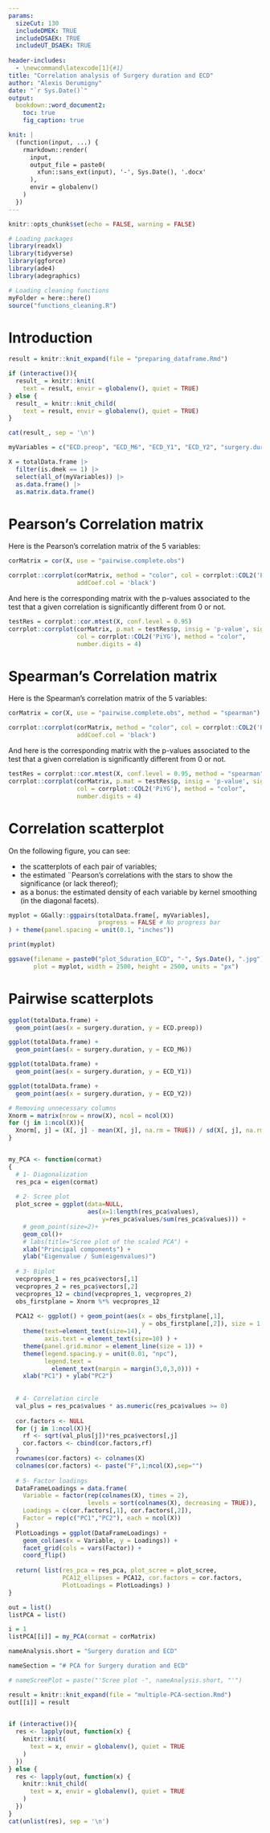 ```yaml
---
params:
  sizeCut: 130
  includeDMEK: TRUE
  includeDSAEK: TRUE
  includeUT_DSAEK: TRUE
  
header-includes:
  - \newcommand\latexcode[1]{#1}
title: "Correlation analysis of Surgery duration and ECD"
author: "Alexis Derumigny"
date: "`r Sys.Date()`"
output: 
  bookdown::word_document2:
    toc: true
    fig_caption: true

knit: |
  (function(input, ...) {
    rmarkdown::render(
      input,
      output_file = paste0(
        xfun::sans_ext(input), '-', Sys.Date(), '.docx'
      ),
      envir = globalenv()
    )
  })
---
```


```r
knitr::opts_chunk$set(echo = FALSE, warning = FALSE)

# Loading packages
library(readxl)
library(tidyverse)
library(ggforce)
library(ade4)
library(adegraphics)

# Loading cleaning functions
myFolder = here::here()
source("functions_cleaning.R")
```

# Introduction

```r
result = knitr::knit_expand(file = "preparing_dataframe.Rmd")

if (interactive()){
  result_ = knitr::knit(
    text = result, envir = globalenv(), quiet = TRUE)
} else {
  result_ = knitr::knit_child(
    text = result, envir = globalenv(), quiet = TRUE)
}

cat(result_, sep = '\n')
```


```r
myVariables = c("ECD.preop", "ECD_M6", "ECD_Y1", "ECD_Y2", "surgery.duration")

X = totalData.frame |>
  filter(is.dmek == 1) |>
  select(all_of(myVariables)) |>
  as.data.frame() |>
  as.matrix.data.frame()
```


# Pearson's Correlation matrix

Here is the Pearson's correlation matrix of the 5 variables:

```r
corMatrix = cor(X, use = "pairwise.complete.obs")

corrplot::corrplot(corMatrix, method = "color", col = corrplot::COL2('PiYG'), 
                   addCoef.col = 'black')
```


And here is the corresponding matrix with the p-values associated to the test
that a given correlation is significantly different from 0 or not.

```r
testRes = corrplot::cor.mtest(X, conf.level = 0.95)
corrplot::corrplot(corMatrix, p.mat = testRes$p, insig = 'p-value', sig.level = -1, 
                   col = corrplot::COL2('PiYG'), method = "color",
                   number.digits = 4)
```


# Spearman's Correlation matrix

Here is the Spearman's correlation matrix of the 5 variables:

```r
corMatrix = cor(X, use = "pairwise.complete.obs", method = "spearman")

corrplot::corrplot(corMatrix, method = "color", col = corrplot::COL2('PiYG'), 
                   addCoef.col = 'black')
```


And here is the corresponding matrix with the p-values associated to the test
that a given correlation is significantly different from 0 or not.

```r
testRes = corrplot::cor.mtest(X, conf.level = 0.95, method = "spearman")
corrplot::corrplot(corMatrix, p.mat = testRes$p, insig = 'p-value', sig.level = -1, 
                   col = corrplot::COL2('PiYG'), method = "color",
                   number.digits = 4)
```


# Correlation scatterplot


On the following figure, you can see:

- the scatterplots of each pair of variables;
- the estimated ¨Pearson's correlations with the stars to show the significance (or lack thereof);
- as a bonus: the estimated density of each variable by kernel smoothing
(in the diagonal facets).

```r
myplot = GGally::ggpairs(totalData.frame[, myVariables],
                         progress = FALSE # No progress bar
) + theme(panel.spacing = unit(0.1, "inches"))

print(myplot)

ggsave(filename = paste0("plot_Sduration_ECD", "-", Sys.Date(), ".jpg"),
       plot = myplot, width = 2500, height = 2500, units = "px")
```

# Pairwise scatterplots

```r
ggplot(totalData.frame) +
  geom_point(aes(x = surgery.duration, y = ECD.preop))

ggplot(totalData.frame) +
  geom_point(aes(x = surgery.duration, y = ECD_M6))

ggplot(totalData.frame) +
  geom_point(aes(x = surgery.duration, y = ECD_Y1))

ggplot(totalData.frame) +
  geom_point(aes(x = surgery.duration, y = ECD_Y2))
```



```r
# Removing unnecessary columns
Xnorm = matrix(nrow = nrow(X), ncol = ncol(X))
for (j in 1:ncol(X)){
  Xnorm[, j] = (X[, j] - mean(X[, j], na.rm = TRUE)) / sd(X[, j], na.rm = TRUE)
}


my_PCA <- function(cormat)
{
  # 1- Diagonalization
  res_pca = eigen(cormat)
  
  # 2- Scree plot
  plot_scree = ggplot(data=NULL,
                      aes(x=1:length(res_pca$values),
                          y=res_pca$values/sum(res_pca$values))) +
    # geom_point(size=2)+
    geom_col()+
    # labs(title="Scree plot of the scaled PCA") +
    xlab("Principal components") +
    ylab("Eigenvalue / Sum(eigenvalues)")
  
  # 3- Biplot 
  vecpropres_1 = res_pca$vectors[,1]
  vecpropres_2 = res_pca$vectors[,2]
  vecpropres_12 = cbind(vecpropres_1, vecpropres_2)
  obs_firstplane = Xnorm %*% vecpropres_12
  
  PCA12 <- ggplot() + geom_point(aes(x = obs_firstplane[,1],
                                     y = obs_firstplane[,2]), size = 1.5) +
    theme(text=element_text(size=14),
          axis.text = element_text(size=10) ) +
    theme(panel.grid.minor = element_line(size = 1)) +
    theme(legend.spacing.y = unit(0.01, "npc"),
          legend.text =
            element_text(margin = margin(3,0,3,0))) +
    xlab("PC1") + ylab("PC2")
  
  
  # 4- Correlation circle
  val_plus = res_pca$values * as.numeric(res_pca$values >= 0)
  
  cor.factors <- NULL
  for (j in 1:ncol(X)){
    rf <- sqrt(val_plus[j])*res_pca$vectors[,j]
    cor.factors <- cbind(cor.factors,rf)
  }
  rownames(cor.factors) <- colnames(X)
  colnames(cor.factors) <- paste("F",1:ncol(X),sep="")
  
  # 5- Factor loadings
  DataFrameLoadings = data.frame(
    Variable = factor(rep(colnames(X), times = 2),
                      levels = sort(colnames(X), decreasing = TRUE)),
    Loadings = c(cor.factors[,1], cor.factors[,2]),
    Factor = rep(c("PC1","PC2"), each = ncol(X))
  )
  PlotLoadings = ggplot(DataFrameLoadings) +
    geom_col(aes(x = Variable, y = Loadings)) +
    facet_grid(cols = vars(Factor)) +
    coord_flip()
  
  return( list(res_pca = res_pca, plot_scree = plot_scree, 
               PCA12_ellipses = PCA12, cor.factors = cor.factors,
               PlotLoadings = PlotLoadings) )
}
```



```r
out = list()
listPCA = list()

i = 1
listPCA[[i]] = my_PCA(cormat = corMatrix)

nameAnalysis.short = "Surgery duration and ECD"

nameSection = "# PCA for Surgery duration and ECD"

# nameScreePlot = paste("'Scree plot -", nameAnalysis.short, "'")

result = knitr::knit_expand(file = "multiple-PCA-section.Rmd")
out[[i]] = result
  

if (interactive()){
  res <- lapply(out, function(x) {
    knitr::knit(
      text = x, envir = globalenv(), quiet = TRUE
    )
  })
} else {
  res <- lapply(out, function(x) {
    knitr::knit_child(
      text = x, envir = globalenv(), quiet = TRUE
    )
  })
}
cat(unlist(res), sep = '\n')
```


